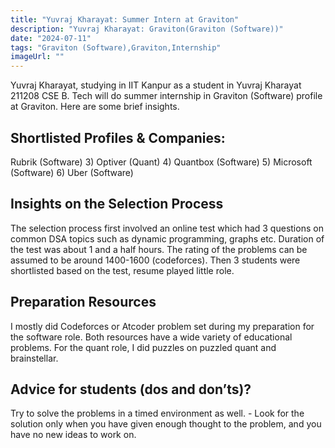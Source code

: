 ```yaml
---
title: "Yuvraj Kharayat: Summer Intern at Graviton"
description: "Yuvraj Kharayat: Graviton(Graviton (Software))"
date: "2024-07-11"
tags: "Graviton (Software),Graviton,Internship"
imageUrl: ""
---
```


Yuvraj Kharayat, studying in IIT Kanpur as a  student in Yuvraj Kharayat 211208 CSE B. Tech will do
 summer internship in Graviton (Software) profile at Graviton. Here are some brief
insights.

## Shortlisted Profiles & Companies:
Rubrik (Software) 3) Optiver (Quant) 4) Quantbox (Software) 5) Microsoft (Software) 6) Uber (Software)

## Insights on the Selection Process
The selection process first involved an online test which had 3 questions on common DSA topics such as dynamic programming, graphs etc. Duration of the test was about 1 and a half hours. The rating of the problems can be assumed to be around 1400-1600 (codeforces). Then 3 students were shortlisted based on the test, resume played little role.

##  Preparation Resources
I mostly did Codeforces or Atcoder problem set during my preparation for the software role. Both resources have a wide variety of educational problems. For the quant role, I did puzzles on puzzled quant and brainstellar.

## Advice for students (dos and don’ts)? 
Try to solve the problems in a timed environment as well. - Look for the solution only when you have given enough thought to the problem, and you have no new ideas to work on.

